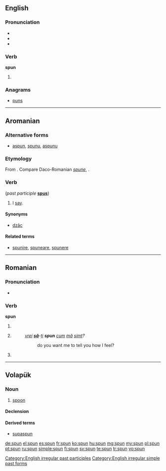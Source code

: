 ==English==

===Pronunciation===
* {{IPA|/ˈspʌn/}}
* {{audio|en-us-spun.ogg|Audio (US)}}
* {{rhymes|ʌn}}

===Verb===
'''spun'''

# {{past of|spin}}

===Anagrams===
* [[puns]]

[[Category:English irregular past participles]]
[[Category:English irregular simple past forms]]

----

==Aromanian==

===Alternative forms===
* [[aspun]], [[spunu]], [[aspunu]]

===Etymology===
From {{etyl|la|rup}} {{term|expono|expōnō|lang=la}}. Compare Daco-Romanian ''[[spune]]'', {{term|spun|lang=ro}}.

===Verb===
{{head|rup|verb}} (''past participle'' '''[[spus]]''')

# I [[say]].

====Synonyms====
* [[dzãc]]

====Related terms====
* [[spunire]], [[spuneare]], [[spunere]]

----

==Romanian==

===Pronunciation===
* {{IPA|[spun]|lang=ro}}

===Verb===
'''spun'''

# {{ro-form-verb|1s|pres|spune}}
# {{ro-form-verb|1s|sub|spune}}
#: ''[[vrei]] '''[[să]]'''-[[îți|ți]] '''spun''' [[cum]] [[mă]] [[simt]]?''
#:: do you want me to tell you how I feel?
# {{ro-form-verb|3p|pres|spune}}

----

==Volapük==

===Noun===
{{vo-noun}}

# [[spoon]]

====Declension====
{{vo-decl-noun}}

====Derived terms====
* [[supaspun]]

[[de:spun]]
[[el:spun]]
[[es:spun]]
[[fr:spun]]
[[ko:spun]]
[[hu:spun]]
[[mg:spun]]
[[my:spun]]
[[pl:spun]]
[[pt:spun]]
[[ru:spun]]
[[simple:spun]]
[[fi:spun]]
[[sv:spun]]
[[te:spun]]
[[tr:spun]]
[[vo:spun]]